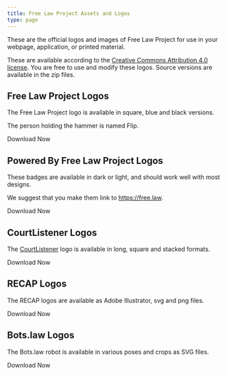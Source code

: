 ```yaml
---
title: Free Law Project Assets and Logos
type: page
---
```


These are the official logos and images of Free Law Project for use in
your webpage, application, or printed material.

These are available according to the [Creative Commons Attribution 4.0 license][by]. You are free to use and modify these logos. Source versions are available in the zip files.


Free Law Project Logos
----------------------

The Free Law Project logo is available in square, blue and black
versions.

The person holding the hammer is named Flip.

<p>
  <WhiteButton href="/zip/flp-logos.zip" size="lg">Download Now</WhiteButton>
</p>


Powered By Free Law Project Logos
---------------------------------

These badges are available in dark or light, and should work well with
most designs.

We suggest that you make them link to https://free.law.

<p>
  <WhiteButton href="/zip/Powered-By1.zip" size="lg">Download Now</WhiteButton>
</p>


CourtListener Logos
-------------------

The [CourtListener](https://www.courtlistener.com/) logo is available in
long, square and stacked formats.

<p>
  <WhiteButton href="/zip/CourtListener.zip" size="lg">Download Now</WhiteButton>
</p>



RECAP Logos
-----------

The RECAP logos are available as Adobe Illustrator, svg and png files.

<p>
  <WhiteButton href="/zip/RECAP.zip" size="lg">Download Now</WhiteButton>
</p>



Bots.law Logos
--------------
The Bots.law robot is available in various poses and crops as SVG files.


<p>
  <WhiteButton href="/zip/bots.zip" size="lg">Download Now</WhiteButton>
</p>


[by]: https://creativecommons.org/licenses/by/4.0/
